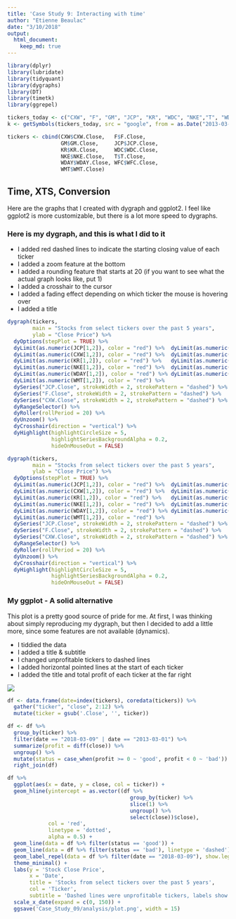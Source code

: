 ```yaml
---
title: 'Case Study 9: Interacting with time'
author: "Etienne Beaulac"
date: "3/10/2018"
output: 
  html_document:
    keep_md: true
---
```

``` r
library(dplyr)
library(lubridate)
library(tidyquant)
library(dygraphs)
library(DT)
library(timetk)
library(ggrepel)

tickers_today <- c("CXW", "F", "GM", "JCP", "KR", "WDC", "NKE","T", "WDAY", "WFC", "WMT")
k <- getSymbols(tickers_today, src = "google", from = as.Date("2013-03-01"), to = as.Date("2018-03-09"))

tickers <- cbind(CXW$CXW.Close,   F$F.Close,
                 GM$GM.Close,     JCP$JCP.Close,
                 KR$KR.Close,     WDC$WDC.Close,
                 NKE$NKE.Close,   T$T.Close,
                 WDAY$WDAY.Close, WFC$WFC.Close,
                 WMT$WMT.Close)
```
## Time, XTS, Conversion
Here are the graphs that I created with dygraph and ggplot2. I feel like ggplot2 is more customizable, but there is a lot more speed to dygraphs.


### Here is my dygraph, and this is what I did to it

* I added red dashed lines to indicate the starting closing value of each ticker
* I added a zoom feature at the bottom
* I added a rounding feature that starts at 20 (if you want to see what the actual graph looks like, put 1)
* I added a crosshair to the cursor
* I added a fading effect depending on which ticker the mouse is hovering over
* I added a title
```r
dygraph(tickers,
        main = "Stocks from select tickers over the past 5 years",
        ylab = "Close Price") %>%
  dyOptions(stepPlot = TRUE) %>%
  dyLimit(as.numeric(JCP[1,2]), color = "red") %>%  dyLimit(as.numeric(F[1,2]), color = "red") %>%
  dyLimit(as.numeric(CXW[1,2]), color = "red") %>%  dyLimit(as.numeric(GM[1,2]), color = "red") %>%
  dyLimit(as.numeric(KR[1,2]), color = "red") %>%   dyLimit(as.numeric(WDC[1,2]), color = "red") %>%
  dyLimit(as.numeric(NKE[1,2]), color = "red") %>%  dyLimit(as.numeric(T[1,2]), color = "red") %>%
  dyLimit(as.numeric(WDAY[1,2]), color = "red") %>% dyLimit(as.numeric(WFC[1,2]), color = "red") %>%
  dyLimit(as.numeric(WMT[1,2]), color = "red") %>%
  dySeries("JCP.Close", strokeWidth = 2, strokePattern = "dashed") %>%
  dySeries("F.Close", strokeWidth = 2, strokePattern = "dashed") %>%
  dySeries("CXW.Close", strokeWidth = 2, strokePattern = "dashed") %>%
  dyRangeSelector() %>%
  dyRoller(rollPeriod = 20) %>%
  dyUnzoom() %>%
  dyCrosshair(direction = "vertical") %>%
  dyHighlight(highlightCircleSize = 5,
              highlightSeriesBackgroundAlpha = 0.2,
              hideOnMouseOut = FALSE)
```
```r
dygraph(tickers,
        main = "Stocks from select tickers over the past 5 years",
        ylab = "Close Price") %>%
  dyOptions(stepPlot = TRUE) %>%
  dyLimit(as.numeric(JCP[1,2]), color = "red") %>%  dyLimit(as.numeric(F[1,2]), color = "red") %>%
  dyLimit(as.numeric(CXW[1,2]), color = "red") %>%  dyLimit(as.numeric(GM[1,2]), color = "red") %>%
  dyLimit(as.numeric(KR[1,2]), color = "red") %>%   dyLimit(as.numeric(WDC[1,2]), color = "red") %>%
  dyLimit(as.numeric(NKE[1,2]), color = "red") %>%  dyLimit(as.numeric(T[1,2]), color = "red") %>%
  dyLimit(as.numeric(WDAY[1,2]), color = "red") %>% dyLimit(as.numeric(WFC[1,2]), color = "red") %>%
  dyLimit(as.numeric(WMT[1,2]), color = "red") %>%
  dySeries("JCP.Close", strokeWidth = 2, strokePattern = "dashed") %>%
  dySeries("F.Close", strokeWidth = 2, strokePattern = "dashed") %>%
  dySeries("CXW.Close", strokeWidth = 2, strokePattern = "dashed") %>%
  dyRangeSelector() %>%
  dyRoller(rollPeriod = 20) %>%
  dyUnzoom() %>%
  dyCrosshair(direction = "vertical") %>%
  dyHighlight(highlightCircleSize = 5,
              highlightSeriesBackgroundAlpha = 0.2,
              hideOnMouseOut = FALSE)
```
### My ggplot - A solid alternative

This plot is a pretty good source of pride for me. At first, I was thinking about simply reproducing my dygraph, but then I decided to add a little more, since some features are not available (dynamics).

* I tiddied the data
* I added a title & subtitle
* I changed unprofitable tickers to dashed lines
* I added horizontal pointed lines at the start of each ticker
* I added the title and total profit of each ticker at the far right

![](plot.png)
```r
df <- data.frame(date=index(tickers), coredata(tickers)) %>%
  gather("ticker", "close", 2:12) %>% 
  mutate(ticker = gsub('.Close', '', ticker))

df <- df %>%
  group_by(ticker) %>%
  filter(date == "2018-03-09" | date == "2013-03-01") %>%
  summarize(profit = diff(close)) %>%
  ungroup() %>%
  mutate(status = case_when(profit >= 0 ~ 'good', profit < 0 ~ 'bad')) %>%
  right_join(df)

df %>% 
  ggplot(aes(x = date, y = close, col = ticker)) +
  geom_hline(yintercept = as.vector((df %>%
                                       group_by(ticker) %>%
                                       slice(1) %>%
                                       ungroup() %>%
                                       select(close))$close), 
             col = 'red', 
             linetype = 'dotted', 
             alpha = 0.5) +
  geom_line(data = df %>% filter(status == 'good')) + 
  geom_line(data = df %>% filter(status == 'bad'), linetype = 'dashed') + 
  geom_label_repel(data = df %>% filter(date == "2018-03-09"), show.legend = FALSE, aes(label = paste(ticker, profit, sep = ': ')), nudge_x = 30) +
  theme_minimal() +
  labs(y = 'Stock Close Price', 
       x = 'Date', 
       title = 'Stocks from select tickers over the past 5 years', 
       col = 'Ticker',
       subtitle = 'Dashed lines were unprofitable tickers, labels show total profit from March 2013-March 2018') +
  scale_x_date(expand = c(0, 150)) +
  ggsave('Case_Study_09/analysis/plot.png', width = 15)
```